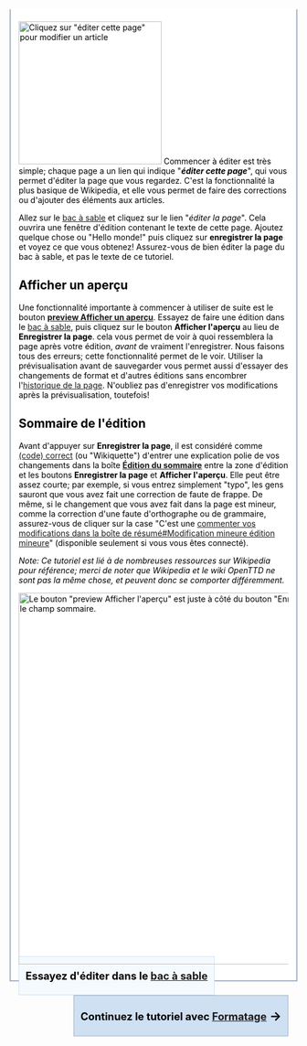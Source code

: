 {{fr/Archive/Community/Navtab Tutoriel|This=2}}

<div style="border:2px solid #A3B1BF; padding:.5em 1em 1em 1em; border-top:none; background-color:#fff; color:#000">
[[File:fr/Archive/Community/Tutorial edit page.png|right|thumb|250px|Cliquez sur "éditer cette page" pour modifier un article]]
Commencer à éditer est très simple; chaque page a un lien qui indique "'''''éditer cette page'''''", qui vous permet d'éditer la page que vous regardez. C'est la fonctionnalité la plus basique de Wikipedia, et elle vous permet de faire des corrections ou d'ajouter des éléments aux articles.

Allez sur le [https://www.wikipedia.org/wiki/Sandbox_(software_development) bac à sable] et cliquez sur le lien "''éditer la page''". Cela ouvrira une fenêtre d'édition contenant le texte de cette page. Ajoutez quelque chose ou "Hello monde!" puis cliquez sur '''enregistrer la page''' et voyez ce que vous obtenez! Assurez-vous de bien éditer la page du bac à sable, et pas le texte de ce tutoriel.

==Afficher un aperçu==    
Une fonctionnalité importante à commencer à utiliser de suite est le bouton '''[https://www.wikipedia.org/wiki/Show preview Afficher un aperçu]'''. Essayez de faire une édition dans le [[fr/Bac à sable|bac à sable]], puis cliquez sur le bouton '''Afficher l'aperçu''' au lieu de '''Enregistrer la page'''. cela vous permet de voir à quoi ressemblera la page après votre édition, ''avant'' de vraiment l'enregistrer. Nous faisons tous des erreurs; cette fonctionnalité permet de le voir. Utiliser la prévisualisation avant de sauvegarder vous permet aussi d'essayer des changements de format et d'autres éditions sans encombrer l'[https://www.wikipedia.org/wiki/fr:Aide:Historique historique de la page]. N'oubliez pas d'enregistrer vos modifications après la prévisualisation, toutefois!

==Sommaire de l'édition==
Avant d'appuyer sur '''Enregistrer la page''', il est considéré comme [https://www.wikipedia.org/wiki/fr:Étiquette (code) correct] (ou "Wikiquette") d'entrer une explication polie de vos changements dans la boîte '''[https://www.wikipedia.org/wiki/fr:Wiki Édition du sommaire]''' entre la zone d'édition et les boutons '''Enregistrer la page''' et '''Afficher l'aperçu'''. Elle peut être assez courte; par exemple, si vous entrez simplement "typo", les gens sauront que vous avez fait une correction de faute de frappe. De même, si le changement que vous avez fait dans la page est mineur, comme la correction d'une faute d'orthographe ou de grammaire, assurez-vous de cliquer sur la case "C'est une [https://www.wikipedia.org/wiki/fr:Aide:Toujours commenter vos modifications dans la boîte de résumé#Modification mineure édition mineure]" (disponible seulement si vous vous êtes connecté).

<p style="font-size:85%">''Note: Ce tutoriel est lié à de nombreuses ressources sur Wikipedia pour référence; merci de noter que Wikipedia et le wiki OpenTTD ne sont pas la même chose, et peuvent donc se comporter différemment.''</p> 

[[File:en/Tutorial  Summery preview.png|thumb|right|650px|Le bouton "[https://www.wikipedia.org/wiki/Show preview Afficher l'aperçu]" est juste à côté du bouton "Enregistrer la page" et sous le champ [http://fr.wikipedia.org/wiki/Aide:Toujours_commenter_vos_modifications_dans_la_bo%C3%AEte_de_r%C3%A9sum%C3%A9 sommaire].]]
<br style="clear:both" />
<div style="float:left; align:left; margin-top: -1.5em; background-color: #f5faff; padding: .2em .6em; font-size: 130%; border: 1px solid #cee0f2;">'''Essayez d'éditer dans le [[fr/Bac à sable|bac à sable]]'''</div>
<div style="float:right; margin-top: 0.0em; margin-bottom:3px; background-color: #cee0f2; padding: .2em .6em; font-size: 130%; border: 1px solid #a3b1bf;">'''Continuez le tutoriel avec [[fr/Archive/Community/Tutoriel de formatage|Formatage]]''' <span style="font-size: larger; font-weight: bold;">→</span></div>
</div>